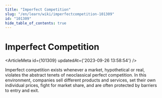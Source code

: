 ```yaml
---
title: "Imperfect Competition"
slug: "/en/learn/wiki/imperfectcompetition-101309"
id: "101309"
hide_table_of_contents: true
---
```



# Imperfect Competition

<ArticleMeta id={101309} updatedAt={'2023-09-26 13:58:54'} />
<div className='border-solid border-b border-t-0 my-4 border-[var(--ifm-color-gray-300)]' />

Imperfect competition exists whenever a market, hypothetical or real, violates the abstract tenets of neoclassical perfect competition. In this environment, companies sell different products and services, set their own individual prices, fight for market share, and are often protected by barriers to entry and exit.
